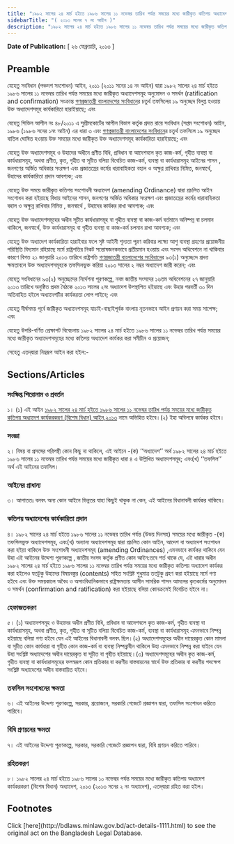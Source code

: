 ```yaml
---
title: "১৯৮২ সালের ২৪ মার্চ হইতে ১৯৮৬ সালের ১১ নভেম্বর তারিখ পর্যন্ত সময়ের মধ্যে জারীকৃত কতিপয় অধ্যাদেশ কার্যকরকরণ (বিশেষ বিধান) আইন,২০১৩"
sidebarTitle: "( ২০১৩ সনের ৭ নং আইন )"
description: "১৯৮২ সালের ২৪ মার্চ হইতে ১৯৮৬ সালের ১১ নভেম্বর তারিখ পর্যন্ত সময়ের মধ্যে জারীকৃত কতিপয় অধ্যাদেশ কার্যকর করিবার লক্ষ্যে প্রণীত আইন"
---
```


**Date of Publication:** [ ২৬ ফেব্রুয়ারি, ২০১৩ ]

## Preamble

যেহেতু সংবিধান (পঞ্চদশ সংশোধন) আইন, ২০১১ (২০১১ সনের ১৪ নং আইন) দ্বারা ১৯৮২ সালের ২৪ মার্চ হইতে ১৯৮৬ সালের ১১ নভেম্বর তারিখ পর্যন্ত সময়ের মধ্যে জারীকৃত অধ্যাদেশসমূহ অনুমোদন ও সমর্থন (ratification and confirmation) সংক্রান্ত [গণপ্রজাতন্ত্রী বাংলাদেশের সংবিধান](/act-957.html "গণপ্রজাতন্ত্রী বাংলাদেশের সংবিধান")ের চতুর্থ তফসিলের ১৯ অনুচ্ছেদ বিলুপ্ত হওয়ায় উক্ত অধ্যাদেশসমূহ কার্যকারিতা হারাইয়াছে; এবং

যেহেতু সিভিল আপীল নং ৪৮/২০১১ এ সুপ্রীমকোর্টের আপীল বিভাগ কর্তৃক প্রদত্ত রায়ে সংবিধান (সপ্তম সংশোধন) আইন, ১৯৮৬ (১৯৮৬ সনের ১নং আইন) এর ধারা ৩ এবং [গণপ্রজাতন্ত্রী বাংলাদেশের সংবিধান](/act-957.html "গণপ্রজাতন্ত্রী বাংলাদেশের সংবিধান")ের চতুর্থ তফসিলে ১৯ অনু্চ্ছেদ বাতিল ঘোষিত হওয়ায় উক্ত সময়ের মধ্যে জারীকৃত উক্ত অধ্যাদেশসমূহ কার্যকারিতা হারাইয়াছে; এবং

যেহেতু উক্ত অধ্যাদেশসমূহ ও উহাদের অধীনে প্রণীত বিধি, প্রবিধান বা আদেশবলে কৃত কাজ-কর্ম, গৃহীত ব্যবস্থা বা কার্যধারাসমূহ, অথবা প্রণীত, কৃত, গৃহীত বা সূচীত বলিয়া বিবেচিত কাজ-কর্ম, ব্যবস্থা বা কার্যধারাসমূহ আইনের শাসন , জনগণের অর্জিত অধিকার সংরক্ষণ এবং প্রজাতন্ত্রের কর্মের ধারাবাহিকতা বহাল ও অক্ষুণ্ণ রাখিবার নিমিত্ত, জনস্বার্থে, উহাদের কার্যকারিতা প্রদান আবশ্যক; এবং

যেহেতু উক্ত সময়ে জারীকৃত কতিপয় সংশোধনী অধ্যাদেশ (amending Ordinance) দ্বারা প্রচলিত আইন সংশোধন করা হইয়াছে বিধায় আইনের শাসন, জনগণের অর্জিত অধিকার সংরক্ষণ এবং প্রজাতন্ত্রের কর্মের ধারাবাহিকতা বহাল ও অক্ষুন্ন রাখিবার নিমিত্ত , জনস্বার্থে , উহাদের কার্যকর রাখা আবশ্যক; এবং

যেহেতু উক্ত অধ্যাদেশসমূহের অধীন সূচীত কার্যধারাসমূহ বা গৃহীত ব্যবস্থা বা কাজ-কর্ম বর্তমানে অনিষ্পন্ন বা চলমান থাকিলে, জনস্বার্থে, উক্ত কার্যধারাসমূহ বা গৃহীত ব্যবস্থা বা কাজ-কর্ম চলমান রাখা আবশ্যক; এবং

যেহেতু উক্ত অধ্যাদেশ কার্যকারিতা হারাইবার ফলে সৃষ্ট আইনী শূন্যতা পূরণ করিবার লক্ষ্যে আশু ব্যবস্থা গ্রহণের প্রয়োজনীয় পরিস্থিতি বিদ্যমান রহিয়াছে মর্মে রাষ্ট্রপতির নিকট সন্তোষজনকভাবে প্রতীয়মান হওয়ায় এবং সংসদ অধিবেশনে না থাকিবার কারণে বিগত ২১ জানুয়ারি ২০১৩ তারিখে রাষ্ট্রপতি [গণপ্রজাতন্ত্রী বাংলাদেশের সংবিধান](/act-957.html "গণপ্রজাতন্ত্রী বাংলাদেশের সংবিধান")ের ৯৩(১) অনুচ্ছেদে প্রদত্ত ক্ষমতাবলে উক্ত অধ্যাদেশসমূহকে তফসিলভুক্ত করিয়া ২০১৩ সালের ২ নম্বর অধ্যাদেশ জারী করেন; এবং

যেহেতু সংবিধানের ৯৩(২) অনুচ্ছেদের নির্দেশনা পূরণকল্পে, নবম জাতীয় সংসদের ১৬তম অধিবেশনের ২৭ জানুয়ারি ২০১৩ তারিখে অনুষ্ঠিত প্রথম বৈঠকে ২০১৩ সালের ২নং অধ্যাদেশ উপস্থাপিত হইয়াছে এবং উহার পরবর্তী ৩০ দিন অতিবাহিত হইলে অধ্যাদেশটির কার্যকরতা লোপ পাইবে; এবং

যেহেতু দীর্ঘসময় পূর্বে জারীকৃত অধ্যাদেশসমূহ যাচাই-বাছাইপূর্বক বাংলায় নূতনভাবে আইন প্রণয়ন করা সময় সাপেক্ষ; এবং

যেহেতু উপরি-বর্ণিত প্রেক্ষাপট বিবেচনায় ১৯৮২ সালের ২৪ মার্চ হইতে ১৯৮৬ সালের ১১ নভেম্বর তারিখ পর্যন্ত সময়ের মধ্যে জারীকৃত অধ্যাদেশসমূহের মধ্যে কতিপয় অধ্যাদেশ কার্যকর করা সমীচীন ও প্রয়োজন;

সেহেতু এতদ্‌দ্বারা নিম্নরূপ আইন করা হইল:-

## Sections/Articles

### সংক্ষিপ্ত শিরোনাম ও প্রবর্তন

১। (১) এই আইন [১৯৮২ সালের ২৪ মার্চ হইতে ১৯৮৬ সালের ১১ নভেম্বর তারিখ পর্যন্ত সময়ের মধ্যে জারীকৃত কতিপয় অধ্যাদেশ কার্যকরকরণ (বিশেষ বিধান) আইন,২০১৩](/act-1111.html "১৯৮২ সালের ২৪ মার্চ হইতে ১৯৮৬ সালের ১১ নভেম্বর তারিখ পর্যন্ত সময়ের মধ্যে জারীকৃত কতিপয় অধ্যাদেশ কার্যকরকরণ (বিশেষ বিধান) আইন,২০১৩") নামে অভিহিত হইবে।(২) ইহা অবিলম্বে কার্যকর হইবে।

### সংজ্ঞা

২। বিষয় বা প্রসঙ্গের পরিপন্থী কোন কিছু না থাকিলে, এই আইনে -(ক) ‘‘অধ্যাদেশ’’ অর্থ ১৯৮২ সালের ২৪ মার্চ হইতে ১৯৮৬ সালের ১১ নভেম্বর তারিখ পর্যন্ত সময়ের মধ্যে জারীকৃত ধারা ৪ এ উল্লিখিত অধ্যাদেশসমূহ; এবং(খ) ‘‘তফসিল’’ অর্থ এই আইনের তফসিল।

### আইনের প্রাধান্য

৩। আপাততঃ বলবৎ অন্য কোন আইনে ভিন্নতর যাহা কিছুই থাকুক না কেন, এই আইনের বিধানাবলী কার্যকর থাকিবে।

### কতিপয় অধ্যাদেশের কার্যকারিতা প্রদান

৪। ১৯৮২ সালের ২৪ মার্চ হইতে ১৯৮৬ সালের ১১ নভেম্বর তারিখ পর্যন্ত (উভয় দিনসহ) সময়ের মধ্যে জারীকৃত -(ক) তফসিলভুক্ত অধ্যাদেশসমূহ, এবং(খ) অন্যান্য অধ্যাদেশসমূহ দ্বারা প্রচলিত কোন আইন, আদেশ বা অধ্যাদেশ সংশোধন করা হইয়া থাকিলে উক্ত সংশোধনী অধ্যাদেশসমূহ (amending Ordinances) ,এমনভাবে কার্যকর থাকিবে যেন উহা এই আইনের উদ্দেশ্য পূরণকল্পে , জাতীয় সংসদ কর্তৃক প্রণীত কোন আইন:তবে শর্ত থাকে যে, এই ধারার অধীন ১৯৮২ সালের ২৪ মার্চ হইতে ১৯৮৬ সালের ১১ নভেম্বর তারিখ পর্যন্ত সময়ের মধ্যে জারীকৃত কতিপয় অধ্যাদেশ কার্যকর করা হইলেও যতটুকু উহাদের বিষয়বস্তুর (contents) সহিত সংশ্লিষ্ট শুধুমাত্র ততটুকু গ্রহণ করা হইয়াছে মর্মে গণ্য হইবে এবং উক্ত সময়কালে অবৈধ ও অসাংবিধানিকভাবে রাষ্ট্রক্ষমতায় আসীন সামরিক শাসন আমলের কৃতকর্মের অনুমোদন ও সমর্থন (confirmation and ratification) করা হইয়াছে বলিয়া কোনক্রমেই বিবেচিত হইবে না।

### হেফাজতকরণ

৫। (১) অধ্যাদেশসমূহ ও উহাদের অধীন প্রণীত বিধি, প্রবিধান বা আদেশবলে কৃত কাজ-কর্ম, গৃহীত ব্যবস্থা বা কার্যধারাসমূহ, অথবা প্রণীত, কৃত, গৃহীত বা সূচীত বলিয়া বিবেচিত কাজ-কর্ম, ব্যবস্থা বা কার্যধারাসমূহ এমনভাবে নিষ্পন্ন হইয়াছে বলিয়া গণ্য হইবে যেন এই আইনের বিধানাবলী বলবৎ ছিল।(২) অধ্যাদেশসমূহের অধীন দায়েরকৃত কোন মামলা বা সূচীত কোন কার্যধারা বা গৃহীত কোন কাজ-কর্ম বা ব্যবস্থা নিষ্পন্নাধীন থাকিলে উহা এমনভাবে নিষ্পন্ন করা যাইবে যেন উহা সংশ্লিষ্ট অধ্যাদেশের অধীন দায়েরকৃত বা সূচীত বা গৃহীত হইয়াছে।(৩) অধ্যাদেশসমূহের অধীন কৃত কাজ-কর্ম, গৃহীত ব্যবস্থা বা কার্যধারাসমূহের ফলস্বরূপ কোন প্রতিকার বা করণীয় বাস্তবায়নের স্বার্থে উক্ত প্রতিকার বা করণীয় পদক্ষেপ সংশ্লিষ্ট অধ্যাদেশের অধীন বাস্তবায়িত হইবে।

### তফসিল সংশোধনের ক্ষমতা

৬। এই আইনের উদ্দেশ্য পূরণকল্পে, সরকার, প্রয়োজনে, সরকারি গেজেটে প্রজ্ঞাপন দ্বারা, তফসিল সংশোধন করিতে পারিবে।

### বিধি প্রণয়নের ক্ষমতা

৭। এই আইনের উদ্দেশ্য পূরণকল্পে, সরকার, সরকারি গেজেটে প্রজ্ঞাপন দ্বারা, বিধি প্রণয়ন করিতে পারিবে।

### রহিতকরণ

৮। ১৯৮২ সালের ২৪ মার্চ হইতে ১৯৮৬ সালের ১০ নভেম্বর পর্যন্ত সময়ের মধ্যে জারীকৃত কতিপয় অধ্যাদেশ কার্যকরকরণ (বিশেষ বিধান) অধ্যাদেশ, ২০১৩ (২০১৩ সনের ২ নং অধ্যাদেশ), এতদ্‌দ্বারা রহিত করা হইল।

## Footnotes

<Note>
  Click [here](http://bdlaws.minlaw.gov.bd/act-details-1111.html) to see the original act on the Bangladesh Legal Database.
</Note>
